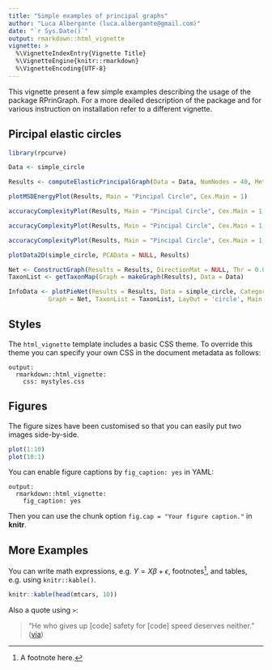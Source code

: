 ```yaml
---
title: "Simple examples of principal graphs"
author: "Luca Albergante (luca.albergante@gmail.com)"
date: "`r Sys.Date()`"
output: rmarkdown::html_vignette
vignette: >
  %\VignetteIndexEntry{Vignette Title}
  %\VignetteEngine{knitr::rmarkdown}
  %\VignetteEncoding{UTF-8}
---
```


This vignette present a few simple examples describing the usage of the package RPrinGraph. For a more deailed description of the package and for various instruction on installation refer to a different vignette.

## Pircipal elastic circles

```r
library(rpcurve)

Data <- simple_circle

Results <- computeElasticPrincipalGraph(Data = Data, NumNodes = 40, Method = 'CircleConfiguration')

```


```r
plotMSDEnergyPlot(Results, Main = "Pincipal Circle", Cex.Main = 1)
```

```r
accuracyComplexityPlot(Results, Main = "Pincipal Circle", Cex.Main = 1, Mode = 5)
```

```r
accuracyComplexityPlot(Results, Main = "Pincipal Circle", Cex.Main = 1, Xlims = c(.9, 1))
```

```r
accuracyComplexityPlot(Results, Main = "Pincipal Circle", Cex.Main = 1, Xlims = c(.97, .98))
```


```r
plotData2D(simple_circle, PCAData = NULL, Results)
```


```r
Net <- ConstructGraph(Results = Results, DirectionMat = NULL, Thr = 0.05)
TaxonList <- getTaxonMap(Graph = makeGraph(Results), Data = Data)

InfoData <- plotPieNet(Results = Results, Data = simple_circle, Categories = rep(1, nrow(simple_circle)),
           Graph = Net, TaxonList = TaxonList, LayOut = 'circle', Main = "Pincipal Circle")
```




## Styles

The `html_vignette` template includes a basic CSS theme. To override this theme you can specify your own CSS in the document metadata as follows:

    output: 
      rmarkdown::html_vignette:
        css: mystyles.css

## Figures

The figure sizes have been customised so that you can easily put two images side-by-side. 

```r
plot(1:10)
plot(10:1)
```

You can enable figure captions by `fig_caption: yes` in YAML:

    output:
      rmarkdown::html_vignette:
        fig_caption: yes

Then you can use the chunk option `fig.cap = "Your figure caption."` in **knitr**.

## More Examples

You can write math expressions, e.g. $Y = X\beta + \epsilon$, footnotes^[A footnote here.], and tables, e.g. using `knitr::kable()`.

```r
knitr::kable(head(mtcars, 10))
```

Also a quote using `>`:

> "He who gives up [code] safety for [code] speed deserves neither."
([via](https://twitter.com/hadleywickham/status/504368538874703872))
